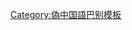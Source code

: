 {{User language-4|zh-JP|-{彼利用者'''[[:Category:zh-JP-4 使用者|母語近]]''' '''[[:Category:zh-JP 使用者|偽中国語]]'''理解。}-|偽中国語}}<noinclude>{{Babel-lang|偽中国|zh-JP}}[[Category:偽中国語巴别模板]]</noinclude>